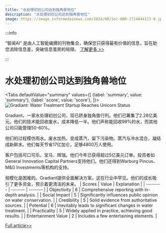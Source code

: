 ```yaml
---
title: "水处理初创公司达到独角兽地位"
description: "水处理初创公司达到独角兽地位"
image: https://image.informedainews.com/2024/08/Soc-6BR-1724844113-0.jpg
---
```



:::info

“智闻AI“ 是由人工智能编撰的刊物集合，确保您只获得最有价值的信息，旨在助您消除信息差，突破信息茧房的局限。  [了解更多 >>](/)

:::

# 水处理初创公司达到独角兽地位


<Tabs
	defaultValue="summary"
	values={[
	{label: 'summary', value: 'summary'},
	{label: 'score', value: 'score'},
]}>
<TabItem value="summary">
<img
  src="https://image.informedainews.com/2024/08/Soc-6BR-1724844113-0.jpg"
  alt="Gradiant: Water Treatment Startup Reaches Unicorn Status"
/>



Gradiant，一家水处理初创公司，现已跻身独角兽行列。他们已筹集了2.28亿美元。他们的技术能回收废水，成本降低一半。他们声称能回收99%的水，而其他公司只能管理50-60%。

他们的过程模仿雨水。废水加热，变成蒸汽，留下污染物。蒸汽与冷水混合，凝结成新鲜水。他们每天节省17亿加仑，足够4800万人使用。

客户包括可口可乐、宝马、辉瑞。他们今年已获得超过5亿美元订单。投资者如General Innovation Capital Partners支持他们。他们还得到Warburg Pincus、M&G Investments等机构的支持。

规模化是困难的。Gradiant提供全面解决方案，这在行业中罕见。他们的成长吸引了更多资金，预示着更清洁的未来。
</TabItem>
<TabItem value="score">
	| Scores     | Value   | Explanation |
	| -------- | ------- | ------- |
	| Objectivity  | 6    | Comprehensive reporting with in-depth analysis.    |
	| Social Impact | 5     | Significantly influences public opinion on water conservation.    |
	| Credibility    | 5    | Solid evidence from authoritative sources.    |
	| Potential    | 6    | Inevitably leads to significant changes in water treatment.    |
	| Practicality    | 5    | Widely applied in practice, achieving good results.    |
	| Entertainment Value    | 2    | Includes a few entertaining elements.    |
</TabItem>
</Tabs>

[Full article>>](https://www.cnbc.com/2024/08/27/this-water-treatment-startup-is-already-a-unicorn.html)
